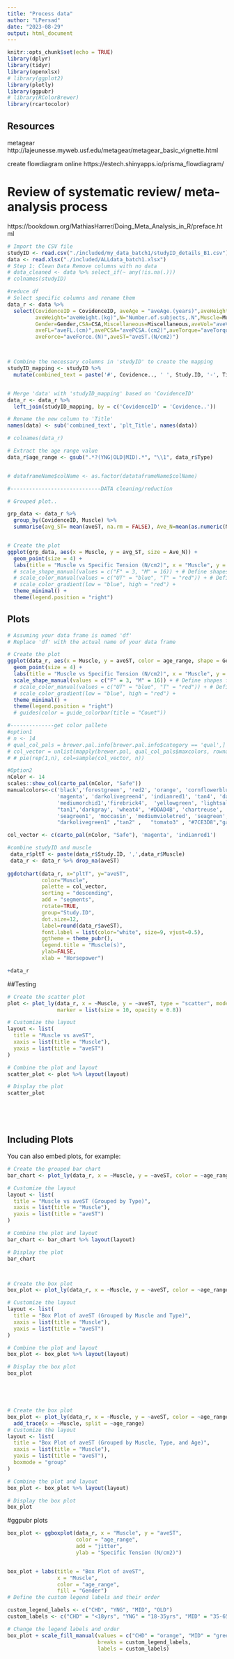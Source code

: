 ```yaml
---
title: "Process data"
author: "LPersad"
date: "2023-08-29"
output: html_document
---
```


```r
knitr::opts_chunk$set(echo = TRUE)
library(dplyr)
library(tidyr)
library(openxlsx)
# library(ggplot2)
library(plotly)
library(ggpubr)
# library(RColorBrewer)
library(rcartocolor)
```

## Resources
metagear
http://lajeunesse.myweb.usf.edu/metagear/metagear_basic_vignette.html


create flowdiagram online
https://estech.shinyapps.io/prisma_flowdiagram/

# Review of systematic review/ meta-analysis process

https://bookdown.org/MathiasHarrer/Doing_Meta_Analysis_in_R/preface.html




```r


# Import the CSV file
studyID <- read.csv("./included/my_data_batch1/studyID_details_B1.csv")
data <- read.xlsx("./included/ALLdata_batch1.xlsx")
# Step 1: Clean Data Remove columns with no data
# data_cleaned <- data %>% select_if(~ any(!is.na(.)))
# colnames(studyID)

#reduce df
# Select specific columns and rename them
data_r <- data %>%
  select(CovidenceID = CovidenceID, aveAge = "aveAge.(years)",aveHeight = "aveHeight.(cm)",
         aveWeight="aveWeight.(kg)",N="Number.of.subjects,.N",Muscle=Muscle,Type=Type,
         Gender=Gender,CSA=CSA,Miscellaneous=Miscellaneous,aveVol="aveVol.(cm3)",
         aveFL="aveFL.(cm)",avePCSA="avePCSA.(cm2)",aveTorque="aveTorque.(Nm)",
         aveForce="aveForce.(N)",aveST="aveST.(N/cm2)")



# Combine the necessary columns in 'studyID' to create the mapping
studyID_mapping <- studyID %>%
  mutate(combined_text = paste('#', Covidence.., ' ', Study.ID, '-', Title))


# Merge 'data' with 'studyID_mapping' based on 'CovidenceID'
data_r <- data_r %>%
  left_join(studyID_mapping, by = c('CovidenceID' = 'Covidence..'))

# Rename the new column to 'Title'
names(data) <- sub('combined_text', 'plt_Title', names(data))

# colnames(data_r)

# Extract the age range value
data_r$age_range <- gsub(".*?(YNG|OLD|MID).*", "\\1", data_r$Type)


# dataframeName$colName <- as.factor(datataframeName$colName)

#-----------------------------DATA cleaning/reduction

# Grouped plot..

grp_data <- data_r %>%
  group_by(CovidenceID, Muscle) %>%
  summarise(avg_ST= mean(aveST, na.rm = FALSE), Ave_N=mean(as.numeric(N), na.rm = FALSE))


# Create the plot
ggplot(grp_data, aes(x = Muscle, y = avg_ST, size = Ave_N)) +
  geom_point(size = 4) +
  labs(title = "Muscle vs Specific Tension (N/cm2)", x = "Muscle", y = "Specific Tension (N/cm2)", color = "Age Range") +
  # scale_shape_manual(values = c("F" = 3, "M" = 16)) + # Define shapes for Gender
  # scale_color_manual(values = c("UT" = "blue", "T" = "red")) + # Define colors for Type
  # scale_color_gradient(low = "blue", high = "red") +
  theme_minimal() +
  theme(legend.position = "right") 


```
## Plots
```r


# Assuming your data frame is named 'df'
# Replace 'df' with the actual name of your data frame

# Create the plot
ggplot(data_r, aes(x = Muscle, y = aveST, color = age_range, shape = Gender)) +
  geom_point(size = 4) +
  labs(title = "Muscle vs Specific Tension (N/cm2)", x = "Muscle", y = "Specific Tension (N/cm2)", color = "Age Range") +
  scale_shape_manual(values = c("F" = 3, "M" = 16)) + # Define shapes for Gender
  # scale_color_manual(values = c("UT" = "blue", "T" = "red")) + # Define colors for Type
  # scale_color_gradient(low = "blue", high = "red") +
  theme_minimal() +
  theme(legend.position = "right") 
  # guides(color = guide_colorbar(title = "Count"))

#--------------get color pallete
#option1
# n <- 14
# qual_col_pals = brewer.pal.info[brewer.pal.info$category == 'qual',]
# col_vector = unlist(mapply(brewer.pal, qual_col_pals$maxcolors, rownames(qual_col_pals)))
# # pie(rep(1,n), col=sample(col_vector, n))

#Option2
nColor <- 14
scales::show_col(carto_pal(nColor, "Safe"))
manualcolors<-c('black','forestgreen', 'red2', 'orange', 'cornflowerblue', 
                'magenta', 'darkolivegreen4', 'indianred1', 'tan4', 'darkblue', 
                'mediumorchid1','firebrick4',  'yellowgreen', 'lightsalmon', 'tan3',
                "tan1",'darkgray', 'wheat4', '#DDAD4B', 'chartreuse', 
                'seagreen1', 'moccasin', 'mediumvioletred', 'seagreen','cadetblue1',
                "darkolivegreen1" ,"tan2" ,   "tomato3" , "#7CE3D8","gainsboro")

col_vector <- c(carto_pal(nColor, "Safe"), 'magenta', 'indianred1')

#combine studyID and muscle
 data_r$pltT <- paste(data_r$Study.ID, ',',data_r$Muscle)
 data_r <- data_r %>% drop_na(aveST)
 
ggdotchart(data_r, x="pltT", y="aveST",
           color="Muscle",
           palette = col_vector,
           sorting = "descending",
           add = "segments",
           rotate=TRUE,
           group="Study.ID",
           dot.size=12,
           label=round(data_r$aveST),
           font.label = list(color="white", size=9, vjust=0.5),
           ggtheme = theme_pubr(),
           legend.title = "Muscle(s)",
           ylab=FALSE,
           xlab = "Horsepower")

+data_r

```

##Testing
```r
# Create the scatter plot
plot <- plot_ly(data_r, x = ~Muscle, y = ~aveST, type = "scatter", mode = "markers",
                marker = list(size = 10, opacity = 0.8))

# Customize the layout
layout <- list(
  title = "Muscle vs aveST",
  xaxis = list(title = "Muscle"),
  yaxis = list(title = "aveST")
)

# Combine the plot and layout
scatter_plot <- plot %>% layout(layout)

# Display the plot
scatter_plot






```
## Including Plots

You can also embed plots, for example:

```r
# Create the grouped bar chart
bar_chart <- plot_ly(data_r, x = ~Muscle, y = ~aveST, color = ~age_range, type = "bar")

# Customize the layout
layout <- list(
  title = "Muscle vs aveST (Grouped by Type)",
  xaxis = list(title = "Muscle"),
  yaxis = list(title = "aveST")
)

# Combine the plot and layout
bar_chart <- bar_chart %>% layout(layout)

# Display the plot
bar_chart



# Create the box plot
box_plot <- plot_ly(data_r, x = ~Muscle, y = ~aveST, color = ~age_range, type = "box")

# Customize the layout
layout <- list(
  title = "Box Plot of aveST (Grouped by Muscle and Type)",
  xaxis = list(title = "Muscle"),
  yaxis = list(title = "aveST")
)

# Combine the plot and layout
box_plot <- box_plot %>% layout(layout)

# Display the box plot
box_plot





# Create the box plot
box_plot <- plot_ly(data_r, x = ~Muscle, y = ~aveST, color = ~age_range, type = "box") %>%
  add_trace(x = ~Muscle, split = ~age_range)
# Customize the layout
layout <- list(
  title = "Box Plot of aveST (Grouped by Muscle, Type, and Age)",
  xaxis = list(title = "Muscle"),
  yaxis = list(title = "aveST"),
  boxmode = "group"
)

# Combine the plot and layout
box_plot <- box_plot %>% layout(layout)

# Display the box plot
box_plot
```

#ggpubr plots

```r
box_plot <- ggboxplot(data_r, x = "Muscle", y = "aveST",
                      color = "age_range",
                      add = "jitter", 
                      ylab = "Specific Tension (N/cm2)")


box_plot + labs(title = "Box Plot of aveST",
                x = "Muscle",
                color = "age_range",
                fill = "Gender")
# Define the custom legend labels and their order

custom_legend_labels <- c("CHD", "YNG", "MID", "OLD")
custom_labels <- c("CHD" = "<18yrs", "YNG" = "18-35yrs", "MID" = "35-65yrs", "OLD" = ">65yrs")

# Change the legend labels and order
box_plot + scale_fill_manual(values = c("CHD" = "orange", "MID" = "green","OLD" = "blue", "YNG" = "purple"),
                             breaks = custom_legend_labels,
                             labels = custom_labels)

```

